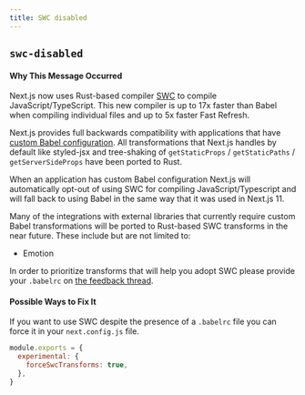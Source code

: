 ```yaml
---
title: SWC disabled
---
```


## `swc-disabled`

#### Why This Message Occurred

Next.js now uses Rust-based compiler [SWC](https://swc.rs/) to compile JavaScript/TypeScript. This new compiler is up to 17x faster than Babel when compiling individual files and up to 5x faster Fast Refresh.

Next.js provides full backwards compatibility with applications that have [custom Babel configuration](/docs/advanced-features/customizing-babel-config). All transformations that Next.js handles by default like styled-jsx and tree-shaking of `getStaticProps` / `getStaticPaths` / `getServerSideProps` have been ported to Rust.

When an application has custom Babel configuration Next.js will automatically opt-out of using SWC for compiling JavaScript/Typescript and will fall back to using Babel in the same way that it was used in Next.js 11.

Many of the integrations with external libraries that currently require custom Babel transformations will be ported to Rust-based SWC transforms in the near future. These include but are not limited to:

- Emotion

In order to prioritize transforms that will help you adopt SWC please provide your `.babelrc` on [the feedback thread](https://github.com/vercel/next.js/discussions/30174).

#### Possible Ways to Fix It

If you want to use SWC despite the presence of a `.babelrc` file you can force it in your `next.config.js` file.

```js filename="next.config.js"
module.exports = {
  experimental: {
    forceSwcTransforms: true,
  },
}
```
